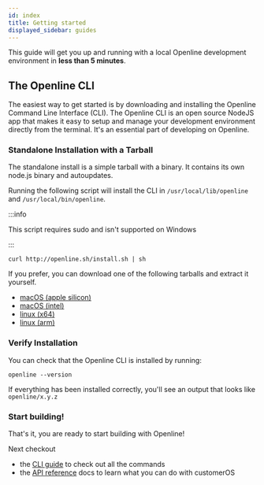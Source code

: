 ```yaml
---
id: index
title: Getting started
displayed_sidebar: guides
---
```


This guide will get you up and running with a local Openline development environment in **less than 5 minutes**.

## The Openline CLI

The easiest way to get started is by downloading and installing the Openline Command Line Interface (CLI).  The Openline CLI is an open source NodeJS app that makes it easy to setup and manage your development environment directly from the terminal.  It's an essential part of developing on Openline.

### Standalone Installation with a Tarball

The standalone install is a simple tarball with a binary.  It contains its own node.js binary and autoupdates.

Running the following script will install the CLI in `/usr/local/lib/openline` and `/usr/local/bin/openline`.

:::info

This script requires sudo and isn't supported on Windows

:::

```shell
curl http://openline.sh/install.sh | sh
```

If you prefer, you can download one of the following tarballs and extract it yourself.

- [macOS (apple silicon)][mac-arm]
- [macOS (intel)][mac-x64]
- [linux (x64)][linux-x64]
- [linux (arm)][linux-arm]

### Verify Installation

You can check that the Openline CLI is installed by running:

```shell
openline --version
```

If everything has been installed correctly, you'll see an output that looks like `openline/x.y.z`


### Start building!

That's it, you are ready to start building with Openline!

Next checkout

- the [CLI guide][cli-guide] to check out all the commands
- the [API reference][api-reference] docs to learn what you can do with customerOS



<!---References---->

[api-reference]: /docs/api/
[cli-guide]: /docs/guides/cli-overview/
[linux-arm]: http://openline.sh/channels/stable/openline-linux-arm.tar.gz
[linux-x64]: http://openline.sh/channels/stable/openline-linux-x64.tar.gz
[mac-arm]: http://openline.sh/channels/stable/openline-darwin-arm64.tar.gz
[mac-x64]: http://openline.sh/channels/stable/openline-darwin-x64.tar.gz
